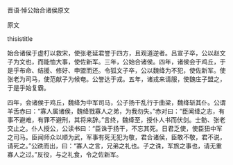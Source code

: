 


晋语·悼公始合诸侯原文

原文

thisistitle

始合诸侯于虚朾以救宋，使张老延君誉于四方，且观道逆者。吕宣子卒，公以赵文子为文也，而能恤大事，使佐新军。三年，公始合诸侯。四年，诸侯会于鸡丘，于是乎布命、结援、修好、申盟而还。令狐文子卒，公以魏绛为不犯，使佐新军。使张老为司马，使范献子为候奄。公誉达于戎。五年，诸戎来请服，使魏庄子盟之，于是乎始复霸。

四年，会诸侯于鸡丘，魏绛为中军司马，公子扬干乱行于曲梁，魏绛斩其仆。公谓羊舌赤曰：“寡人属诸侯，魏绛戮寡人之弟，为我勿失。”赤对曰：“臣闻绛之志，有事不避难，有罪不避刑，其将来辞。”言终，魏绛至，授仆人书而伏剑。士鲂、张老交止之。仆人授公，公读书曰：“臣诛于扬干，不忘其死。日君乏使，使臣狃中军之司马。臣闻师众以顺为武，军事有死无犯为敬，君合诸侯，臣敢不敬，君不说，请死之。”公跣而出，曰：“寡人之言，兄弟之礼也。子之诛，军旅之事也，请无重寡人之过。”反役，与之礼食，令之佐新军。

